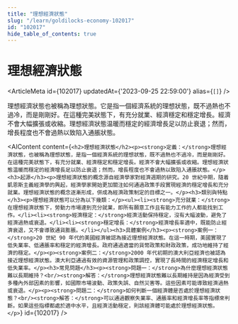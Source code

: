 ```yaml
---
title: "理想經濟狀態"
slug: "/learn/goldilocks-economy-102017"
id: "102017"
hide_table_of_contents: true
---
```



# 理想經濟狀態

<ArticleMeta id={102017} updatedAt={'2023-09-25 22:59:00'} alias={`[]`} />
<div className='border-solid border-b border-t-0 my-4 border-[var(--ifm-color-gray-300)]' />

理想經濟狀態也被稱為理想狀態。它是指一個經濟系統的理想狀態，既不過熱也不過冷，而是剛剛好。在這種完美狀態下，有充分就業、經濟穩定和穩定增長。經濟不會大幅擴張或收縮。理想經濟狀態温暖而穩定的經濟增長足以防止衰退；然而，增長程度也不會過熱以致陷入通脹狀態。

<AIContent content={`<h2>理想經濟狀態</h2><p><strong>定義：</strong>理想經濟狀態，也被稱為理想狀態，是指一個經濟系統的理想狀態，既不過熱也不過冷，而是剛剛好。在這種完美狀態下，有充分就業、經濟穩定和穩定增長。經濟不會大幅擴張或收縮。理想經濟狀態温暖而穩定的經濟增長足以防止衰退；然而，增長程度也不會過熱以致陷入通脹狀態。</p><h3>起源</h3><p>理想經濟狀態的概念源自經濟學家對經濟週期的研究。20 世紀中期，隨着凱恩斯主義經濟學的興起，經濟學家開始更加關注如何通過政策手段實現經濟的穩定增長和充分就業。理想經濟狀態的概念逐漸形成，併成為經濟政策制定的目標之一。</p><h3>類別與特點</h3><p>理想經濟狀態可以分為以下幾類：</p><ul><li><strong>充分就業：</strong>在理想經濟狀態下，勞動力市場達到充分就業，即所有願意工作且有能力工作的人都能找到工作。</li><li><strong>經濟穩定：</strong>經濟活動保持穩定，沒有大幅波動，避免了經濟過熱或衰退。</li><li><strong>穩定增長：</strong>經濟增長率適中，既能防止經濟衰退，又不會導致通貨膨脹。</li></ul><h3>具體案例</h3><p><strong>案例一：</strong>20 世紀 90 年代的美國經濟被認為接近理想經濟狀態。在這一時期，美國實現了低失業率、低通脹率和穩定的經濟增長。政府通過適當的貨幣政策和財政政策，成功地維持了經濟的穩定。</p><p><strong>案例二：</strong>2000 年代初期的澳大利亞經濟也被認為接近理想經濟狀態。澳大利亞通過有效的資源管理和政策調控，實現了長時間的經濟穩定增長和低失業率。</p><h3>常見問題</h3><p><strong>問題一：</strong>為什麼理想經濟狀態難以長期維持？<br/><strong>解答：</strong>理想經濟狀態難以長期維持是因為經濟受到多種內外部因素的影響，如國際市場波動、政策失誤、自然災害等。這些因素可能導致經濟過熱或衰退。</p><p><strong>問題二：</strong>如何判斷一個經濟體是否處於理想經濟狀態？<br/><strong>解答：</strong>可以通過觀察失業率、通脹率和經濟增長率等指標來判斷。如果這些指標都處於適中水平，且經濟活動穩定，則該經濟體可能處於理想經濟狀態。</p>`} id={102017} />
